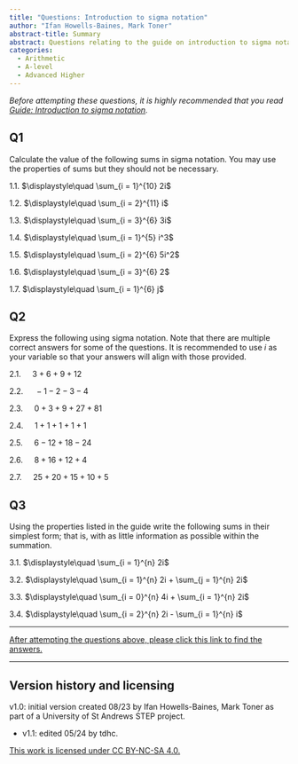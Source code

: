 ```yaml
---
title: "Questions: Introduction to sigma notation"
author: "Ifan Howells-Baines, Mark Toner"
abstract-title: Summary
abstract: Questions relating to the guide on introduction to sigma notation.
categories:
  - Arithmetic
  - A-level
  - Advanced Higher
---
```


*Before attempting these questions, it is highly recommended that you read [Guide: Introduction to sigma notation](../studyguides/sigmanotation.qmd).*

## Q1 {-}

Calculate the value of the following sums in sigma notation. You may use the properties of sums but they should not be necessary.

1.1. $\displaystyle\quad \sum_{i = 1}^{10} 2i$

1.2. $\displaystyle\quad \sum_{i = 2}^{11} i$

1.3. $\displaystyle\quad \sum_{i = 3}^{6} 3i$

1.4. $\displaystyle\quad \sum_{i = 1}^{5} i^3$

1.5. $\displaystyle\quad \sum_{i = 2}^{6} 5i^2$

1.6. $\displaystyle\quad \sum_{i = 3}^{6} 2$

1.7. $\displaystyle\quad \sum_{i = 1}^{6} j$

## Q2 {-}

Express the following using sigma notation. Note that there are multiple correct answers for some of the questions. It is recommended to use $i$ as your variable so that your answers will align with those provided.

2.1. $\quad 3 + 6 + 9 + 12$

2.2. $\quad - 1 - 2 - 3 - 4$

2.3. $\quad 0 + 3 + 9 + 27 + 81$

2.4. $\quad 1 + 1 + 1 + 1 + 1$

2.5. $\quad 6 - 12 + 18 - 24$

2.6. $\quad 8 + 16 + 12 + 4$

2.7. $\quad 25 + 20 + 15 + 10 + 5$

## Q3 {-}

Using the properties listed in the guide write the following sums in their simplest form; that is, with as little information as possible within the summation.

3.1. $\displaystyle\quad \sum_{i = 1}^{n} 2i$

3.2. $\displaystyle\quad \sum_{i = 1}^{n} 2i + \sum_{j = 1}^{n} 2i$

3.3. $\displaystyle\quad \sum_{i = 0}^{n} 4i + \sum_{i = 1}^{n} 2i$

3.4. $\displaystyle\quad \sum_{i = 2}^{n} 2i - \sum_{i = 1}^{n} i$

---

[After attempting the questions above, please click this link to find the answers.](../answers/as-sigmanotation.qmd)

---

## Version history and licensing {-}

v1.0: initial version created 08/23 by Ifan Howells-Baines, Mark Toner as part of a University of St Andrews STEP project.

  - v1.1: edited 05/24 by tdhc.

[This work is licensed under CC BY-NC-SA 4.0.](https://creativecommons.org/licenses/by-nc-sa/4.0/?ref=chooser-v1)

